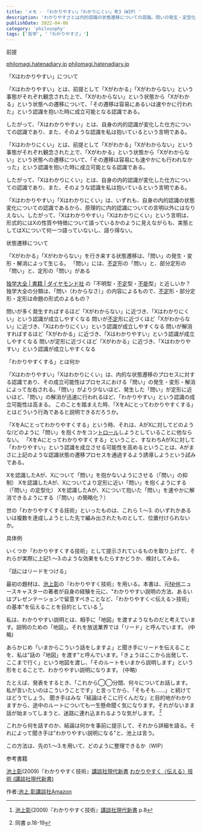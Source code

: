 ```yaml
---
title: 'メモ - 「わかりやすい」「わかりにくい」考3（WIP）'
description: 'わかりやすさとは内的認識の状態遷移についての認識。問いの発生・定型化・解消の過程によって「わかる」状態が決まる'
publishDate: 2022-04-06
category: 'philosophy'
tags: ['哲学', '「わかりやすさ」']
---
```


前提

[philomagi.hatenadiary.jp](https://philomagi.hatenadiary.jp/entry/2021/09/26/030626)
[philomagi.hatenadiary.jp](https://philomagi.hatenadiary.jp/entry/2021/12/19/203224)

「Xはわかりやすい」について

「Xはわかりやすい」とは、前提として「Xがわかる」「Xがわからない」という事態がそれぞれ観念された上で、「Xがわからない」という状態から「Xがわかる」という状態への遷移について、「その遷移は容易にあるいは速やかに行われた」という認識を抱いた時に成立可能となる認識である。

したがって、「Xはわかりやすい」とは、自身の内的認識が変化した仕方についての認識であり、また、そのような認識を私は抱いているという言明である。

「Xはわかりにくい」とは、前提として「Xがわかる」「Xがわからない」という事態がそれぞれ観念された上で、「Xがわかる」という状態から「Xがわからない」という状態への遷移について、「その遷移は容易にも速やかにも行われなかった」という認識を抱いた時に成立可能となる認識である。

したがって、「Xはわかりにくい」とは、自身の内的認識が変化した仕方についての認識であり、また、そのような認識を私は抱いているという言明である。

「Xはわかりやすい」「Xはわかりにくい」は、いずれも、自身の内的認識の状態変化についての認識であるから、原理的に内的認識についての言明以外にはなりえない。したがって、「Xはわかりやすい」「Xはわかりにくい」という言明は、形式的にはXの性質や特徴について語っているかのように見えながらも、実態としてはXについて何一つ語っていないし、語り得ない。

状態遷移について

「Xがわかる」「Xがわからない」を行き来する状態遷移は、「問い」の発生・変形・解消によって生じる。
「問い」には、[不定](https://d.hatena.ne.jp/keyword/%C9%D4%C4%EA)形の「問い」と、部分定形の「問い」と、定形の「問い」がある

[独学大全 | 書籍 | ダイヤモンド社](https://www.diamond.co.jp/book/9784478108536.html) の「不明型・[不定](https://d.hatena.ne.jp/keyword/%C9%D4%C4%EA)型・[不能](https://d.hatena.ne.jp/keyword/%C9%D4%C7%BD)型」と近しいか？
独学大全の分類は、「問い（わからなさ）」の内容によるもので、[不定](https://d.hatena.ne.jp/keyword/%C9%D4%C4%EA)形・部分定形・定形は命題の形式のよるもの？

問いが多く発生すればするほど「Xがわからない」に近づき、「Xはわかりにくい」という認識が成立しやすくなる
問いが[不定](https://d.hatena.ne.jp/keyword/%C9%D4%C4%EA)形に近づくほど「Xがわからない」に近づき、「Xはわかりにくい」という認識が成立しやすくなる
問いが解消すればするほど「Xがわかる」に近づき、「Xはわかりやすい」という認識が成立しやすくなる
問いが定形に近づくほど「Xがわかる」に近づき、「Xはわかりやすい」という認識が成立しやすくなる

「わかりやすくする」とは何か

「Xはわかりやすい」「Xはわかりにくい」は、内的な状態遷移のプロセスに対する認識であり、その成立可能性はプロセスにおける「問い」の発生・変形・解消によって左右される。「問い」がより少ないほど、発生した「問い」が定形に近いほど、「問い」の解消が迅速に行われるほど、「わかりやすい」という認識の成立可能性は高まる。
このことを踏まえた時、「XをAにとってわかりやすくする」とはどういう行為であると説明できるだろうか。

「XをAにとってわかりやすくする」という時、それは、AがXに対してどのような/どのように「問い」を抱くかをコン[トロール](https://d.hatena.ne.jp/keyword/%A5%C8%A5%ED%A1%BC%A5%EB)しようとしていることに他ならない。
「XをAにとってわかりやすくする」ということ、すなわちAがXに対して「わかりやすい」という認識を成立させる可能性を高めるということは、Aがまさに上記のような認識状態の遷移プロセスを通過するよう誘導しようという試みである。

Xを認識したAが、Xについて「問い」を抱かないようにさせる（「問い」の抑制）
Xを認識したAが、Xについてより定形に近い「問い」を抱くようにする（「問い」の定型化）
Xを認識したAが、Xについて抱いた「問い」を速やかに解消できるようにする（「問い」の簡略化？）

世の「わかりやすくする技術」といったものは、これら 1.〜3. のいずれかあるいは複数を達成しようとした先で編み出されたものとして、位置付けられないか。

具体例

いくつか「わかりやすくする技術」として提示されているものを取り上げて、それらが実際に上記1.〜3.のような効果をもたらすかどうか、検討してみる。

「話にはリードをつける」

最初の題材は、[池上彰](https://d.hatena.ne.jp/keyword/%C3%D3%BE%E5%BE%B4)の『わかりやすく技術』を用いる。本書は、元[NHK](https://d.hatena.ne.jp/keyword/NHK)ニュースキャスターの著者が自身の経験を元に、"わかりやすい説明の方法、あるいはプレゼンテーションで留意すべきことなど、「わかりやすく＜伝える＞技術」の基本"を伝えることを目的としている [^1]。

私は、わかりやすい説明とは、相手に「地図」を渡すようなものだと考えています。説明のための「地図」。それを放送業界では「リード」と呼んでいます。
(中略)

あらかじめ「いまからこういう話をしますよ」と聞き手にリードを伝えることを、私は"話の「地図」を渡す"と呼んでいます。「きょうはここから出発して、ここまで行く」という地図を渡し、「そのルートをいまから説明します」という形をとることで、わかりやすい説明になります。
(中略)

たとえば、発表をするとき、「これから◯◯分間、何々についてお話します。私が言いたいのはこういうことです」と言ってから、「そもそも……」と続けてはどうでしょう。
聞き手はみな「結論はそこに行くんだな」と目的地がわかりますから、途中のルートについても一生懸命聞く気になります。それがないまま話が始まってしまうと、迷路に連れ込まれるような気がします。 [^2]

これから何を話すのか、結論は何かを事前に提示して、それから詳細を語る。それによって聞き手は"わかりやすい説明になる"と、池上は言う。

この方法は、先の1.〜3.を用いて、どのように整理できるか（WIP）

参考書籍

[池上彰](https://d.hatena.ne.jp/keyword/%C3%D3%BE%E5%BE%B4)(2009)『わかりやすく技術』[講談社現代新書](https://d.hatena.ne.jp/keyword/%B9%D6%C3%CC%BC%D2%B8%BD%C2%E5%BF%B7%BD%F1)
[](https://www.amazon.co.jp/dp/4062880032?tag=hatena-22&linkCode=ogi&th=1&psc=1)[わかりやすく〈伝える〉技術 (講談社現代新書)](https://www.amazon.co.jp/dp/4062880032?tag=hatena-22&linkCode=ogi&th=1&psc=1)

作者:[池上 彰](https://d.hatena.ne.jp/keyword/%C3%D3%BE%E5%20%BE%B4)[講談社](https://d.hatena.ne.jp/keyword/%B9%D6%C3%CC%BC%D2)[Amazon](https://www.amazon.co.jp/dp/4062880032?tag=hatena-22&linkCode=ogi&th=1&psc=1)

[^1]: [池上彰](https://d.hatena.ne.jp/keyword/%C3%D3%BE%E5%BE%B4)(2009)『わかりやすく技術』[講談社現代新書](https://d.hatena.ne.jp/keyword/%B9%D6%C3%CC%BC%D2%B8%BD%C2%E5%BF%B7%BD%F1) p.8

[^2]: 同書 p.18-19
